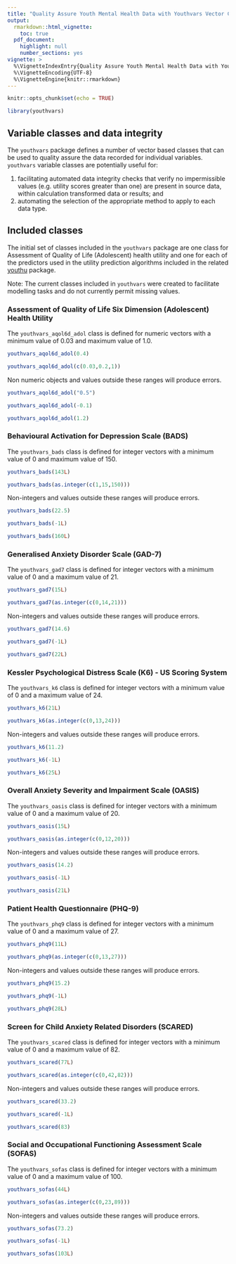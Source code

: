 ```yaml
---
title: "Quality Assure Youth Mental Health Data with Youthvars Vector Classes"
output: 
  rmarkdown::html_vignette:
    toc: true
  pdf_document:
    highlight: null
    number_sections: yes
vignette: >
  %\VignetteIndexEntry{Quality Assure Youth Mental Health Data with Youthvars Vector Classes}
  %\VignetteEncoding{UTF-8}
  %\VignetteEngine{knitr::rmarkdown}
---
```

```r
knitr::opts_chunk$set(echo = TRUE)
```
```r
library(youthvars)
```

## Variable classes and data integrity
The `youthvars` package defines a number of vector based classes that can be used to quality assure the data recorded for individual variables. `youthvars` variable classes are potentially useful for:

1) facilitating automated data integrity checks that verify no impermissible values (e.g. utility scores greater than one) are present in source data, within calculation transformed data or results; and
2) automating the selection of the appropriate method to apply to each data type.

## Included classes

The initial set of classes included in the `youthvars` package are one class for Assessment of Quality of Life (Adolescent) health utility and one for each of the predictors used in the utility prediction algorithms included in the related [youthu](https://ready4-dev.github.io/youthu/) package. 

Note: The current classes included in `youthvars` were created to facilitate modelling tasks and do not currently permit missing values.

### Assessment of Quality of Life Six Dimension (Adolescent) Health Utility 

The `youthvars_aqol6d_adol`{.R} class is defined for numeric vectors with a minimum value of 0.03 and maximum value of 1.0.

```r
youthvars_aqol6d_adol(0.4)
```

```r
youthvars_aqol6d_adol(c(0.03,0.2,1))
```

Non numeric objects and values outside these ranges will produce errors.

```r
youthvars_aqol6d_adol("0.5")
```

```r
youthvars_aqol6d_adol(-0.1)
```

```r
youthvars_aqol6d_adol(1.2)
```

### Behavioural Activation for Depression Scale (BADS)

The `youthvars_bads`{.R} class is defined for integer vectors with a minimum value of 0 and maximum value of 150.

```r
youthvars_bads(143L)
```

```r
youthvars_bads(as.integer(c(1,15,150)))
```

Non-integers and values outside these ranges will produce errors.

```r
youthvars_bads(22.5)
```

```r
youthvars_bads(-1L)
```

```r
youthvars_bads(160L)
```

### Generalised Anxiety Disorder Scale (GAD-7)

The `youthvars_gad7`{.R} class is defined for integer vectors with a minimum value of 0 and a maximum value of 21.

```r
youthvars_gad7(15L)
```

```r
youthvars_gad7(as.integer(c(0,14,21)))
```

Non-integers and values outside these ranges will produce errors.

```r
youthvars_gad7(14.6)
```

```r
youthvars_gad7(-1L)
```

```r
youthvars_gad7(22L)
```
### Kessler Psychological Distress Scale (K6) - US Scoring System

The `youthvars_k6`{.R} class is defined for integer vectors with a minimum value of 0 and a maximum value of 24.

```r
youthvars_k6(21L)
```

```r
youthvars_k6(as.integer(c(0,13,24)))
```

Non-integers and values outside these ranges will produce errors.

```r
youthvars_k6(11.2)
```

```r
youthvars_k6(-1L)
```

```r
youthvars_k6(25L)
```
### Overall Anxiety Severity and Impairment Scale (OASIS)

The `youthvars_oasis`{.R} class is defined for integer vectors with a minimum value of 0 and a maximum value of 20.

```r
youthvars_oasis(15L)
```

```r
youthvars_oasis(as.integer(c(0,12,20)))
```

Non-integers and values outside these ranges will produce errors.

```r
youthvars_oasis(14.2)
```

```r
youthvars_oasis(-1L)
```

```r
youthvars_oasis(21L)
```
### Patient Health Questionnaire (PHQ-9)

The `youthvars_phq9`{.R} class is defined for integer vectors with a minimum value of 0 and a maximum value of 27.

```r
youthvars_phq9(11L)
```

```r
youthvars_phq9(as.integer(c(0,13,27)))
```

Non-integers and values outside these ranges will produce errors.

```r
youthvars_phq9(15.2)
```
```r
youthvars_phq9(-1L)
```
```r
youthvars_phq9(28L)
```

###  Screen for Child Anxiety Related Disorders (SCARED)

The `youthvars_scared`{.R} class is defined for integer vectors with a minimum value of 0 and a maximum value of 82.

```r
youthvars_scared(77L)
```

```r
youthvars_scared(as.integer(c(0,42,82)))
```

Non-integers and values outside these ranges will produce errors.

```r
youthvars_scared(33.2)
```
```r
youthvars_scared(-1L)
```
```r
youthvars_scared(83)
```
###  Social and Occupational Functioning Assessment Scale (SOFAS)

The `youthvars_sofas`{.R} class is defined for integer vectors with a minimum value of 0 and a maximum value of 100.

```r
youthvars_sofas(44L)
```

```r
youthvars_sofas(as.integer(c(0,23,89)))
```

Non-integers and values outside these ranges will produce errors.

```r
youthvars_sofas(73.2)
```
```r
youthvars_sofas(-1L)
```
```r
youthvars_sofas(103L)
```
